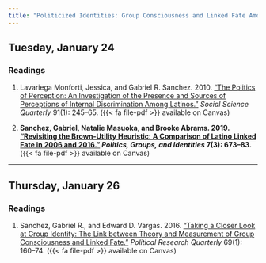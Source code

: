 ```yaml
---
title: "Politicized Identities: Group Consciousness and Linked Fate Among Latinos"
---
```


## Tuesday, January 24

### Readings 

1. Lavariega Monforti, Jessica, and Gabriel R. Sanchez. 2010. ["The Politics of Perception: An Investigation of the Presence and Sources of Perceptions of Internal Discrimination Among Latinos."](https://doi.org/10.1111/j.1540-6237.2010.00691.x) *Social Science Quarterly* 91(1): 245–65. ({{< fa file-pdf >}} available on Canvas)

2. **Sanchez, Gabriel, Natalie Masuoka, and Brooke Abrams. 2019. ["Revisiting the Brown-Utility Heuristic: A Comparison of Latino Linked Fate in 2006 and 2016."](https://doi.org/10.1080/21565503.2019.1638803) *Politics, Groups, and Identities* 7(3): 673–83.** ({{< fa file-pdf >}} available on Canvas)


---


## Thursday, January 26

### Readings

1. Sanchez, Gabriel R., and Edward D. Vargas. 2016. ["Taking a Closer Look at Group Identity: The Link between Theory and Measurement of Group Consciousness and Linked Fate."](https://doi.org/10.1177/1065912915624571) *Political Research Quarterly* 69(1): 160–74. ({{< fa file-pdf >}} available on Canvas)

 
